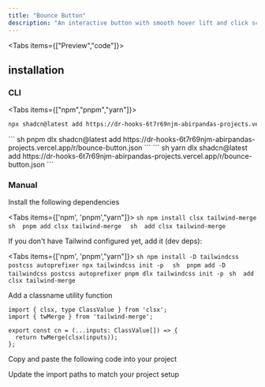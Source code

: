 ```yaml
---
title: "Bounce Button"
description: "An interactive button with smooth hover lift and click scale animations for enhanced user feedback."
---
```






<Tabs items={["Preview","code"]}>
<Tab>
<ComponentPreview name="bounce-button-demo"/>
</Tab>
<Tab>
<ComponentSource name="bounce-button"/>
</Tab>
</Tabs>
## installation

### CLI

<Tabs items={["npm","pnpm","yarn"]}>
<Tab>
``` sh
npx shadcn@latest add https://dr-hooks-6t7r69njm-abirpandas-projects.vercel.app/r/bounce-button.json
```
</Tab>
<Tab>
``` sh
pnpm dlx shadcn@latest add https://dr-hooks-6t7r69njm-abirpandas-projects.vercel.app/r/bounce-button.json
```
</Tab>
<Tab>
``` sh
yarn dlx shadcn@latest add https://dr-hooks-6t7r69njm-abirpandas-projects.vercel.app/r/bounce-button.json
```
</Tab>

</Tabs>

### Manual
<Steps>

<Step>Install the following dependencies</Step>

<Tabs items={['npm', 'pnpm',"yarn"]}>
  <Tab>
    ```sh
npm install clsx tailwind-merge 
    ```
  </Tab>
  <Tab>
    ```sh 
pnpm add clsx tailwind-merge 
    ```
  </Tab>
  <Tab>
    ```sh 
 add clsx tailwind-merge 
    ```
  </Tab>
</Tabs>


<Step>If you don't have Tailwind configured yet, add it (dev deps):</Step>

<Tabs items={['npm', 'pnpm',"yarn"]}>
  <Tab>
    ```sh
npm install -D tailwindcss postcss autoprefixer
npx tailwindcss init -p 
    ```
  </Tab>
  <Tab>
    ```sh 
pnpm add -D tailwindcss postcss autoprefixer
pnpm dlx tailwindcss init -p
    ```
  </Tab>
  <Tab>
    ```sh 
 add clsx tailwind-merge 
    ```
  </Tab>
</Tabs>

<Step>Add a classname utility function</Step>

```tsx
import { clsx, type ClassValue } from 'clsx';
import { twMerge } from 'tailwind-merge';

export const cn = (...inputs: ClassValue[]) => {
  return twMerge(clsx(inputs));
};
```

<Step>Copy and paste the following code into your project</Step>

<ComponentSource name='bounce-button' />

<Step>Update the import paths to match your project setup</Step>

</Steps>
